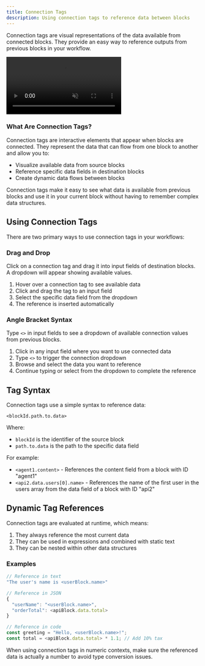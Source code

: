 ```yaml
---
title: Connection Tags
description: Using connection tags to reference data between blocks
---
```



Connection tags are visual representations of the data available from connected blocks. They provide an easy way to reference outputs from previous blocks in your workflow.

<div className="mx-auto w-full overflow-hidden rounded-lg">
  <video autoPlay loop muted playsInline className="w-full -mb-2 rounded-lg" src="/connections.mp4"></video>
</div>

### What Are Connection Tags?

Connection tags are interactive elements that appear when blocks are connected. They represent the data that can flow from one block to another and allow you to:

- Visualize available data from source blocks
- Reference specific data fields in destination blocks
- Create dynamic data flows between blocks

<Callout type="info">
  Connection tags make it easy to see what data is available from previous blocks and use it in your
  current block without having to remember complex data structures.
</Callout>

## Using Connection Tags

There are two primary ways to use connection tags in your workflows:

<div className="my-6 grid grid-cols-1 gap-4 md:grid-cols-2">
  <div className="rounded-lg border border-gray-200 p-4 dark:border-gray-800">
    <h3 className="mb-2 text-lg font-medium">Drag and Drop</h3>
    <div className="text-sm text-gray-600 dark:text-gray-400">
      Click on a connection tag and drag it into input fields of destination blocks. A dropdown will
      appear showing available values.
    </div>
    <ol className="mt-2 list-decimal pl-5 text-sm text-gray-600 dark:text-gray-400">
      <li>Hover over a connection tag to see available data</li>
      <li>Click and drag the tag to an input field</li>
      <li>Select the specific data field from the dropdown</li>
      <li>The reference is inserted automatically</li>
    </ol>
  </div>

  <div className="rounded-lg border border-gray-200 p-4 dark:border-gray-800">
    <h3 className="mb-2 text-lg font-medium">Angle Bracket Syntax</h3>
    <div className="text-sm text-gray-600 dark:text-gray-400">
      Type <code>&lt;&gt;</code> in input fields to see a dropdown of available connection values
      from previous blocks.
    </div>
    <ol className="mt-2 list-decimal pl-5 text-sm text-gray-600 dark:text-gray-400">
      <li>Click in any input field where you want to use connected data</li>
      <li>
        Type <code>&lt;&gt;</code> to trigger the connection dropdown
      </li>
      <li>Browse and select the data you want to reference</li>
      <li>Continue typing or select from the dropdown to complete the reference</li>
    </ol>
  </div>
</div>

## Tag Syntax

Connection tags use a simple syntax to reference data:

```
<blockId.path.to.data>
```

Where:

- `blockId` is the identifier of the source block
- `path.to.data` is the path to the specific data field

For example:

- `<agent1.content>` - References the content field from a block with ID "agent1"
- `<api2.data.users[0].name>` - References the name of the first user in the users array from the data field of a block with ID "api2"

## Dynamic Tag References

Connection tags are evaluated at runtime, which means:

1. They always reference the most current data
2. They can be used in expressions and combined with static text
3. They can be nested within other data structures

### Examples

```javascript
// Reference in text
"The user's name is <userBlock.name>"

// Reference in JSON
{
  "userName": "<userBlock.name>",
  "orderTotal": <apiBlock.data.total>
}

// Reference in code
const greeting = "Hello, <userBlock.name>!";
const total = <apiBlock.data.total> * 1.1; // Add 10% tax
```

<Callout type="warning">
  When using connection tags in numeric contexts, make sure the referenced data is actually a number
  to avoid type conversion issues.
</Callout>
